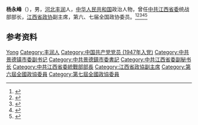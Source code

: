 '''杨永峰'''（{{bd|1928年|}}），男，[[河北|河北]][[丰润|丰润]]人，[[中华人民共和国|中华人民共和国]]政治人物，曾任[[中共江西省委|中共江西省委]]统战部部长，[[江西省政协|江西省政协]]副主席，第六、七届全国政协委员。<ref>{{Cite book|title=历届全国政协委员人名辞典|author=|publisher=中国国际广播出版社|year=1996|isbn=9787507813746|location=北京|pages=286}}</ref><ref>{{Cite book|title=中华人民共和国职官志|author=何虎生, 李耀东, 向常福主编|publisher=中国社会出版社|year=2003|isbn=9787800883934|location=北京|pages=}}</ref><ref>{{cite book|title=中囯人名大辞典·当代人物卷|author=廖盖隆等编|year=1990|publisher=上海辞书出版社|location=上海|page=}}</ref><ref>{{Cite book|title=中国共产党人名大辞典|author=盛平主编|publisher=中国国际广播出版社|year=1991|isbn=|location=北京|pages=}}</ref><ref>{{Cite book|title=中国共产党名人录|author=于俊道主编|publisher=四川人民出版社|year=1997|isbn=|location=成都|pages=}}</ref>

== 参考资料 ==
{{reflist}}

{{中国人物小作品}}

{{Authority control}}
{{DEFAULTSORT:Yang杨}}
[[Category:杨姓|Yong]]
[[Category:丰润人|Category:丰润人]]
[[Category:中国共产党党员_(1947年入党)|Category:中国共产党党员 (1947年入党)]]
[[Category:中共景德镇市委副书记|Category:中共景德镇市委副书记]]
[[Category:中共景德鎮市委書記|Category:中共景德鎮市委書記]]
[[Category:中共江西省委副秘书长|Category:中共江西省委副秘书长]]
[[Category:中共江西省委統戰部部長|Category:中共江西省委統戰部部長]]
[[Category:江西省政協副主席|Category:江西省政協副主席]]
[[Category:第六屆全國政協委員|Category:第六屆全國政協委員]]
[[Category:第七屆全國政協委員|Category:第七屆全國政協委員]]